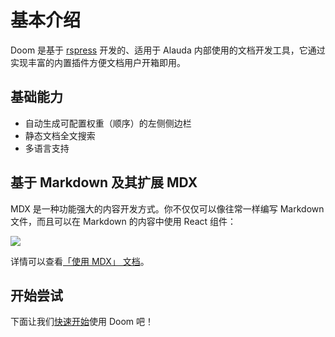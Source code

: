 # 基本介绍

Doom 是基于 [rspress](https://rspress.dev/zh/) 开发的、适用于 Alauda 内部使用的文档开发工具，它通过实现丰富的内置插件方便文档用户开箱即用。

## 基础能力

- 自动生成可配置权重（顺序）的左侧侧边栏
- 静态文档全文搜索
- 多语言支持

## 基于 Markdown 及其扩展 MDX

MDX 是一种功能强大的内容开发方式。你不仅仅可以像往常一样编写 Markdown 文件，而且可以在 Markdown 的内容中使用 React 组件：

![](https://lf3-static.bytednsdoc.com/obj/eden-cn/uhbfnupenuhf/rspress/mdx-intro.png)

详情可以查看[「使用 MDX」 文档](https://rspress.dev/zh/guide/basic/use-mdx)。

## 开始尝试

下面让我们[快速开始](./start)使用 Doom 吧！

<Overview />
